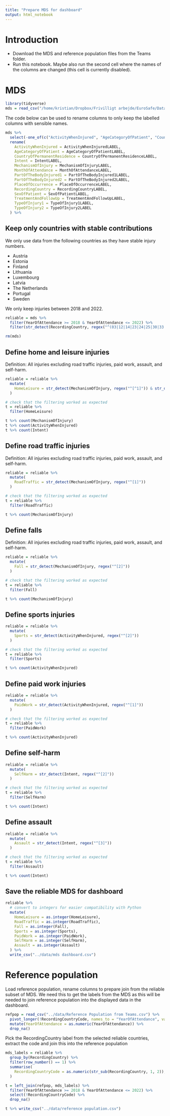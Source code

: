 ```yaml
---
title: "Prepare MDS for dashboard"
output: html_notebook
---
```


# Introduction

* Download the MDS and reference population files from the Teams folder.
* Run this notebook. Maybe also run the second cell where the names of the columns are changed (this cell is currently disabled).

# MDS

```r
library(tidyverse)
mds = read_csv("/home/kristian/Dropbox/Frivilligt arbejde/EuroSafe/Dataset/MDS 2008 2022 (no labels).csv")
```

The code below can be used to rename columns to only keep the labelled columns with sensible names.

```r
mds %>%
  select(-one_of(c("ActivityWhenInjured", "AgeCategoryOfPatient", "CountryOfPermanentResidence", "Intent", "MechanismOfInjury", "MonthOfAttendance", "PartOfTheBodyInjured1", "PartOfTheBodyInjured2", "PlaceOfOccurrence", "RecordingCountry", "SexOfPatient", "TreatmentAndFollowUp", "TypeOfInjury1", "TypeOfInjury2"))) %>%
  rename(
    ActivityWhenInjured = ActivityWhenInjuredLABEL,
    AgeCategoryOfPatient = AgeCategoryOfPatientLABEL,
    CountryOfPermanentResidence = CountryOfPermanentResidenceLABEL,
    Intent = IntentLABEL,
    MechanismOfInjury = MechanismOfInjuryLABEL,
    MonthOfAttendance = MonthOfAttendanceLABEL,
    PartOfTheBodyInjured1 = PartOfTheBodyInjured1LABEL,
    PartOfTheBodyInjured2 = PartOfTheBodyInjured2LABEL,
    PlaceOfOccurrence = PlaceOfOccurrenceLABEL,
    RecordingCountry = RecordingCountryLABEL,
    SexOfPatient = SexOfPatientLABEL,
    TreatmentAndFollowUp = TreatmentAndFollowUpLABEL,
    TypeOfInjury1 = TypeOfInjury1LABEL,
    TypeOfInjury2 = TypeOfInjury2LABEL
  ) %>%
```

## Keep only countries with stable contributions

We only use data from the following countries as they have stable injury numbers.

* Austria
* Estonia
* Finland
* Lithuania
* Luxembourg
* Latvia
* The Netherlands
* Portugal
* Sweden

We only keep injuries between 2018 and 2022.

```r
reliable = mds %>%
  filter(YearOfAttendance >= 2018 & YearOfAttendance <= 2022) %>%
  filter(str_detect(RecordingCountry, regex("^(03|12|14|23|24|25|30|33|35)", ignore_case = T)))
```

```r
rm(mds)
```


## Define home and leisure injuries

Definition: All injuries excluding road traffic injuries, paid work, assault, and self-harm.

```r
reliable = reliable %>%
  mutate(
    HomeLeisure = str_detect(MechanismOfInjury, regex("^[^1]")) & str_detect(ActivityWhenInjured, regex("^[^1]")) & str_detect(Intent, regex("^[^23]"))
  )

# check that the filtering worked as expected
t = reliable %>%
  filter(HomeLeisure)

t %>% count(MechanismOfInjury)
t %>% count(ActivityWhenInjured)
t %>% count(Intent)
```


## Define road traffic injuries

Definition: All injuries excluding road traffic injuries, paid work, assault, and self-harm.

```r
reliable = reliable %>%
  mutate(
    RoadTraffic = str_detect(MechanismOfInjury, regex("^[1]"))
  )

# check that the filtering worked as expected
t = reliable %>%
  filter(RoadTraffic)

t %>% count(MechanismOfInjury)
```

## Define falls

Definition: All injuries excluding road traffic injuries, paid work, assault, and self-harm.

```r
reliable = reliable %>%
  mutate(
    Fall = str_detect(MechanismOfInjury, regex("^[2]"))
  )

# check that the filtering worked as expected
t = reliable %>%
  filter(Fall)

t %>% count(MechanismOfInjury)
```

## Define sports injuries

```r
reliable = reliable %>%
  mutate(
    Sports = str_detect(ActivityWhenInjured, regex("^[2]"))
  )

# check that the filtering worked as expected
t = reliable %>%
  filter(Sports)

t %>% count(ActivityWhenInjured)
```


## Define paid work injuries

```r
reliable = reliable %>%
  mutate(
    PaidWork = str_detect(ActivityWhenInjured, regex("^[1]"))
  )

# check that the filtering worked as expected
t = reliable %>%
  filter(PaidWork)

t %>% count(ActivityWhenInjured)
```

## Define self-harm

```r
reliable = reliable %>%
  mutate(
    SelfHarm = str_detect(Intent, regex("^[2]"))
  )

# check that the filtering worked as expected
t = reliable %>%
  filter(SelfHarm)

t %>% count(Intent)
```



## Define assault

```r
reliable = reliable %>%
  mutate(
    Assault = str_detect(Intent, regex("^[3]"))
  )

# check that the filtering worked as expected
t = reliable %>%
  filter(Assault)

t %>% count(Intent)
```

## Save the reliable MDS for dashboard

```r
reliable %>% 
  # convert to integers for easier compatibility with Python
  mutate(
    HomeLeisure = as.integer(HomeLeisure),
    RoadTraffic = as.integer(RoadTraffic),
    Fall = as.integer(Fall),
    Sports = as.integer(Sports),
    PaidWork = as.integer(PaidWork),
    SelfHarm = as.integer(SelfHarm),
    Assault = as.integer(Assault)
  ) %>%
  write_csv("../data/mds dashboard.csv")
```


# Reference population

Load reference population, rename columns to prepare join from the reliable subset of MDS. We need this to get the labels from the MDS as this will be needed to join reference population into the displayed data in the dashboard.

```r
refpop = read_csv("../data/Reference Population from Teams.csv") %>%
  pivot_longer(!RecordingCountryCode, names_to = "YearOfAttendance", values_to = "ReferencePopulation") %>%
  mutate(YearOfAttendance = as.numeric(YearOfAttendance)) %>%
  drop_na()
```

Pick the RecordingCountry label from the selected reliable countries, extract the code and join this into the reference population

```r
mds_labels = reliable %>%
  group_by(RecordingCountry) %>%
  filter(row_number() == 1) %>%
  summarise(
    RecordingCountryCode = as.numeric(str_sub(RecordingCountry, 1, 2)),
  )
```

```r
t = left_join(refpop, mds_labels) %>%
  filter(YearOfAttendance >= 2018 & YearOfAttendance <= 2022) %>%
  select(!RecordingCountryCode) %>%
  drop_na()
```

```r
t %>% write_csv("../data/reference population.csv")
```
